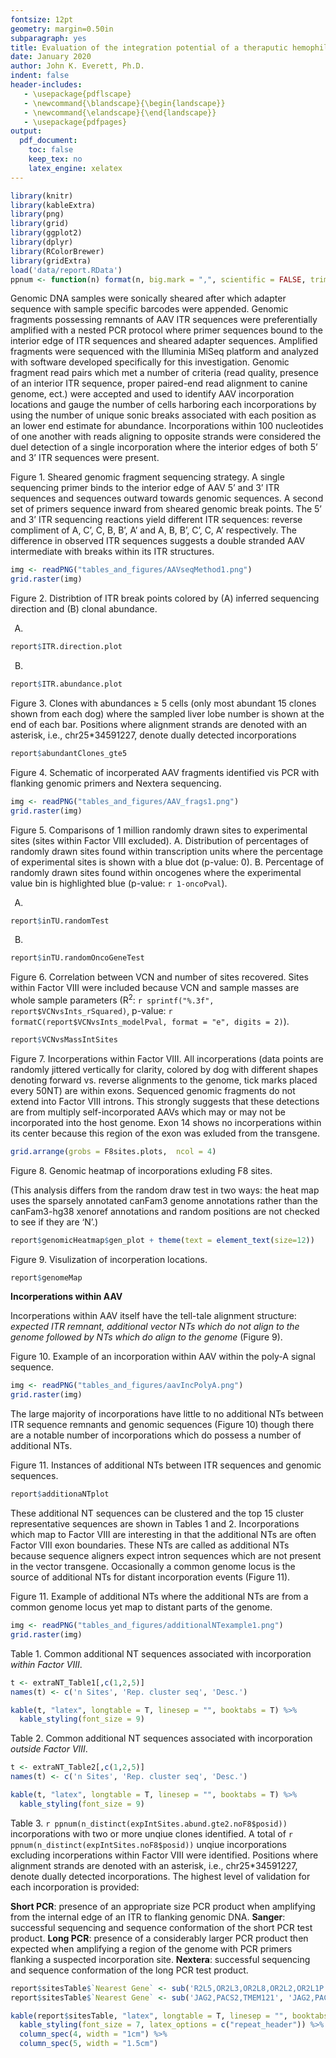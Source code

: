 ```yaml
---
fontsize: 12pt
geometry: margin=0.50in
subparagraph: yes
title: Evaluation of the integration potential of a theraputic hemophilia AAV vector in canines
date: January 2020
author: John K. Everett, Ph.D.
indent: false
header-includes:
   - \usepackage{pdflscape}
   - \newcommand{\blandscape}{\begin{landscape}}
   - \newcommand{\elandscape}{\end{landscape}}
   - \usepackage{pdfpages}
output:
  pdf_document:
    toc: false
    keep_tex: no
    latex_engine: xelatex
---
```

```r
library(knitr)
library(kableExtra)
library(png)
library(grid)
library(ggplot2)
library(dplyr)
library(RColorBrewer)
library(gridExtra)
load('data/report.RData')
ppnum <- function(n) format(n, big.mark = ",", scientific = FALSE, trim = TRUE)
```

Genomic DNA samples were sonically sheared after which adapter sequence with sample specific barcodes were appended. 
Genomic fragments possessing remnants of AAV ITR sequences were preferentially amplified with a nested PCR protocol 
where primer sequences bound to the interior edge of ITR sequences and sheared adapter sequences. Amplified fragments 
were sequenced with the Illuminia MiSeq platform and analyzed with software developed specifically for this investigation. 
Genomic fragment read pairs which met a number of criteria (read quality, presence of an interior ITR sequence, 
proper paired-end read alignment to canine genome, ect.) were accepted and used to identify AAV incorporation locations 
and gauge the number of cells harboring each incorporations by using the number of unique sonic breaks associated with 
each position as an lower end estimate for abundance. Incorporations within 100 nucleotides of one another with reads 
aligning to opposite strands were considered the duel detection of a single incorporation where the interior edges of 
both 5’ and 3’ ITR sequences were present.   

\vspace{1.0cm}

\small
Figure 1. Sheared genomic fragment sequencing strategy. A single sequencing primer binds to the interior edge of AAV 5' and 3' ITR sequences and sequences outward towards genomic sequences. A second set of primers sequence inward from sheared genomic break points. The 5' and 3' ITR sequencing reactions yield different ITR sequences: reverse compliment of A, C', C, B, B', A' and A, B, B', C', C, A' respectively. The difference in observed ITR sequences suggests a double stranded AAV intermediate with breaks within its ITR structures. 

\normalsize

```r
img <- readPNG("tables_and_figures/AAVseqMethod1.png")
grid.raster(img)
```

\newpage

\small
Figure 2. Distribtion of ITR break points colored by (A) inferred sequencing direction and (B) clonal abundance.
\normalsize

\vspace{1.0cm}
A.
```r
report$ITR.direction.plot
```

\vspace{0.5cm}

B.
```r
report$ITR.abundance.plot
```

\newpage

\small
Figure 3. Clones with abundances $\geq$ 5 cells (only most abundant 15 clones shown from each dog) where 
the sampled liver lobe number is shown at the end of each bar.  Positions where alignment strands are 
denoted with an asterisk, i.e., chr25*34591227, denote dually detected incorporations
\normalsize

\vspace{1.0cm}

```r
report$abundantClones_gte5
```

\newpage

\small
Figure 4. Schematic of incorperated AAV fragments identified vis PCR with flanking genomic primers and Nextera sequencing. 
\normalsize

\vspace{1.0cm}

```r
img <- readPNG("tables_and_figures/AAV_frags1.png")
grid.raster(img)
```

\newpage


\small
Figure 5. Comparisons of 1 million randomly drawn sites to experimental sites (sites within Factor VIII excluded). 
A. Distribution of percentages of randomly drawn sites found within transcription units where the percentage of experimental 
sites is shown with a blue dot (p-value: 0). B. Percentage of randomly drawn sites found within oncogenes 
where the experimental value bin is highlighted blue (p-value: `r 1-oncoPval`).
\normalsize

\vspace{0.5cm}
A.  

```r
report$inTU.randomTest
```

\vspace{1.0cm}

B.  
```r
report$inTU.randomOncoGeneTest
```

\newpage

\small
Figure 6. Correlation between VCN and number of sites recovered. Sites within Factor VIII were included because VCN and sample masses are whole sample parameters (R^2^: `r sprintf("%.3f", report$VCNvsInts_rSquared)`, p-value: `r formatC(report$VCNvsInts_modelPval, format = "e", digits = 2)`).
\normalsize

\vspace{2.0cm}

```r
report$VCNvsMassIntSites 
```

\newpage

\small
Figure 7. Incorperations within Factor VIII. All incorperations (data points are randomly jittered vertically for clarity, colored by dog with 
different shapes denoting forward vs. reverse alignments to the genome, tick marks placed every 50NT) are within exons. 
Sequenced genomic fragments do not extend into Factor VIII introns. This strongly suggests that these detections are 
from multiply self-incorporated AAVs which may or may not be incorporated into the host genome. Exon 14 shows no incorperations within 
its center because this region of the exon was exluded from the transgene.
\normalsize

\vspace{0.5cm}

```r
grid.arrange(grobs = F8sites.plots,  ncol = 4)
```

\newpage

\small
Figure 8. Genomic heatmap of incorporations exluding F8 sites.  
  
(This analysis differs from the random draw test in two ways: the heat map uses the sparsely annotated canFam3 genome annotations rather than the canFam3-hg38 xenoref annotations and random positions are not checked to see if they are 'N'.)  
\normalsize

\vspace{2.0cm}

```r
report$genomicHeatmap$gen_plot + theme(text = element_text(size=12))
```

\newpage

\small
Figure 9. Visulization of incorperation locations.
\normalsize
\vspace{1.0cm}

```r
report$genomeMap
```

\newpage

**Incorperations within AAV**  
\vspace{0.5cm}

Incorperations within AAV itself have the tell-tale alignment structure: *expected ITR remnant, 
additional vector NTs which do not align to the genome followed by NTs which do align to the genome* (Figure 9).

\vspace{0.5cm}  

\small
Figure 10. Example of an incorporation within AAV within the poly-A signal sequence.
\normalsize
```r
img <- readPNG("tables_and_figures/aavIncPolyA.png")
grid.raster(img)
```
\vspace{0.5cm}  

The large majority of incorporations have little to no additional NTs between ITR sequence 
remnants and genomic sequences (Figure 10) though there are a notable number of 
incorporations which do possess a number of additional NTs. 

\vspace{0.5cm} 

\small
Figure 11. Instances of additional NTs between ITR sequences and genomic sequences.
\normalsize

```r
report$additionaNTplot
```
\vspace{0.5cm}

These additional NT sequences can be clustered and the top 15 cluster representative sequences 
are shown in Tables 1 and 2. Incorporations which map to Factor VIII are interesting in that 
the additional NTs are often Factor VIII exon boundaries. These NTs are called as additional NTs 
because sequence aligners expect intron sequences which are not present in the vector transgene. 
Occasionally a common genome locus is the source of additional NTs for distant incorporation events (Figure 11).
\newpage

\small
Figure 11. Example of additional NTs where the additional NTs are from a common genome locus 
yet map to distant parts of the genome.
\normalsize

\vspace{0.5cm}

```r
img <- readPNG("tables_and_figures/additionalNTexample1.png")
grid.raster(img)
```

\vspace{1.0cm}

\small
Table 1. Common additional NT sequences associated with incorporation *within Factor VIII*.
\normalsize

\vspace{1.0cm}
```r
t <- extraNT_Table1[,c(1,2,5)]
names(t) <- c('n Sites', 'Rep. cluster seq', 'Desc.')

kable(t, "latex", longtable = T, linesep = "", booktabs = T) %>%
  kable_styling(font_size = 9)
```

\vspace{0.5cm}
\small
Table 2. Common additional NT sequences associated with incorporation *outside Factor VIII*.
\normalsize
```r
t <- extraNT_Table2[,c(1,2,5)]
names(t) <- c('n Sites', 'Rep. cluster seq', 'Desc.')

kable(t, "latex", longtable = T, linesep = "", booktabs = T) %>%
  kable_styling(font_size = 9)
```

\newpage

\small
Table 3. `r ppnum(n_distinct(expIntSites.abund.gte2.noF8$posid))` incorporations with two or more unqiue clones identified. A total of `r ppnum(n_distinct(expIntSites.noF8$posid))`  unqiue incorporations excluding incorperations within Factor VIII were identified. Positions where alignment strands are denoted with an asterisk, i.e., chr25*34591227, denote dually detected incorporations. The highest level of validation for each incorporation is provided:   

\vspace{0.5cm}  

**Short PCR**: presence of an appropriate size PCR product when amplifying from the internal edge of an ITR to flanking genomic DNA. 
**Sanger**: successful sequencing and sequence conformation of the short PCR test product. 
**Long PCR**: presence of a considerably larger PCR product then expected when amplifying a region of the genome with PCR primers flanking a suspected incorporation site. 
**Nextera**:  successful sequencing and sequence conformation of the long PCR test product.  
\normalsize

\vspace{0.5cm}

```r
report$sitesTable$`Nearest Gene` <- sub('R2L5,OR2L3,OR2L8,OR2L2,OR2L1P', 'R2L5,OR2L3,OR2L8...', report$sitesTable$`Nearest Gene`)
report$sitesTable$`Nearest Gene` <- sub('JAG2,PACS2,TMEM121', 'JAG2,PACS2...', report$sitesTable$`Nearest Gene`)

kable(report$sitesTable, "latex", longtable = T, linesep = "", booktabs = T) %>%
  kable_styling(font_size = 7, latex_options = c("repeat_header")) %>%
  column_spec(4, width = "1cm") %>%
  column_spec(5, width = "1.5cm") 
```


